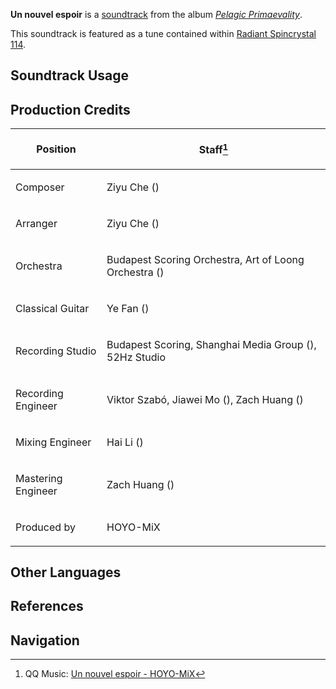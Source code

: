 {{Soundtrack Infobox
|image          = Pelagic Primaevality.png
|album          = Pelagic Primaevality
|disc           = 2
|number         = 47
|featured       =
|featured2      =
|featured3      =
|featured_disc  =
|featured_disc2 =
|featured_disc3 =
|youtube_id     = 2JHZ8yWwuSc
|spotify_id     = 5n7wJEU7zYfemHoyO524Cw
|previous       = Refractions of Silence
|next           = Comedy of Errors
}}
'''Un nouvel espoir''' is a [[soundtrack]] from the album ''[[Pelagic Primaevality]]''.

This soundtrack is featured as a tune contained within [[Radiant Spincrystal 114]].

==Soundtrack Usage==
{{Soundtrack Usage
|quest    = 
|location = New Fontaine Research Institute
|domain   = 
|teapot   = 114
}}

==Production Credits==
{| class="wikitable"
! Position
! Staff<ref>QQ Music: [https://y.qq.com/n/ryqq/songDetail/002kRmzf3s26Ac {{zh|新的希望}} Un nouvel espoir - HOYO-MiX]</ref>
|-
| Composer
| Ziyu Che ({{zh|车子玉}})
|-
| Arranger
| Ziyu Che ({{zh|车子玉}})
|-
| Orchestra
| Budapest Scoring Orchestra, Art of Loong Orchestra ({{zh|龙之艺交响乐团}})
|-
| Classical Guitar
| Ye Fan ({{zh|范晔}})
|-
| Recording Studio
| Budapest Scoring, Shanghai Media Group ({{zh|上海广播大厦}}), 52Hz Studio
|-
| Recording Engineer
| Viktor Szabó, Jiawei Mo ({{zh|莫家伟}}), Zach Huang ({{zh|黄巍}})
|-
| Mixing Engineer
| Hai Li ({{zh|李海}})
|-
| Mastering Engineer
| Zach Huang ({{zh|黄巍}})
|-
| Produced by
| HOYO-MiX
|}
<!--
==Trivia==
-->
==Other Languages==
{{Other Languages
|en       = Un nouvel espoir
|en_lang  = fr
|en_tl    = A New Hope
|zhs     = 新的希望
|zhs_rm  = Xīn de Xīwàng
|zht     = 新的希望
|zht_rm  = Xīn de Xīwàng
|zh_tl   = New Hope
|ja      = 新たなる希望
|ja_rm   = Arata-naru Kibou
|ja_tl   = New Hope
}}

==References==
{{Reflist}}

==Navigation==
{{Soundtrack Navbox|Pelagic Primaevality}}